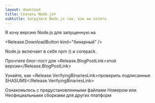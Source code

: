 ```yaml
---
layout: download
title: Скачать Node.js®️
subtitle: Загрузите Node.js так, как вы хотите.
---
```


<section>
  Я хочу версию Node.js для <Release.OperatingSystemDropdown /> запущенную на <Release.BitnessDropdown />

  <Release.DownloadButton kind="бинарный" />
</section>

<section>
  Node.js включает в себя <LinkWithArrow href="https://npmjs.com">npm</LinkWithArrow> (<Release.NpmVersion />) и corepack.

  Прочтите блог-пост для <Release.BlogPostLink>этой версии</Release.BlogPostLink>

  Узнайте, как <Release.VerifyingBinariesLink>проверить подписанные SHASUMS</Release.VerifyingBinariesLink>

  Ознакомьтесь с предустановленными файлами <LinkWithArrow href="https://nodejs.org/download/nightly/">Номером</LinkWithArrow> или <LinkWithArrow href="https://unofficial-builds.nodejs.org/download/">Неофициальными сборками</LinkWithArrow> для других платформ
</section>
